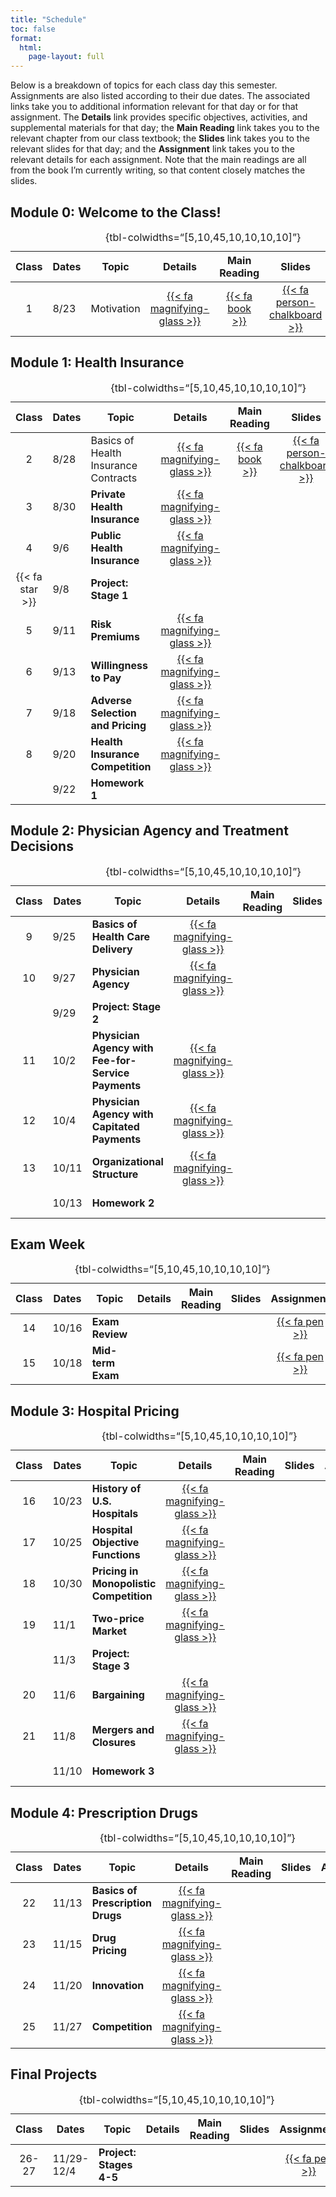 ```yaml
---
title: "Schedule"
toc: false
format:
  html:
    page-layout: full
---
```


Below is a breakdown of topics for each class day this semester. Assignments are also listed according to their due dates. The associated links take you to additional information relevant for that day or for that assignment. The **Details** link provides specific objectives, activities, and supplemental materials for that day; the **Main Reading** link takes you to the relevant chapter from our class textbook; the **Slides** link takes you to the relevant slides for that day; and the **Assignment** link takes you to the relevant details for each assignment. Note that the main readings are all from the book I'm currently writing, so that content closely matches the slides.

## Module 0: Welcome to the Class!

| Class | Dates      | Topic                                       | Details | Main Reading | Slides | Assignment  |
|:-----:|------------|---------------------------------------------|:-------:|:------------:|:------:|:-----------:|
|  1    | 8/23       | Motivation                                  | [{{< fa magnifying-glass  >}}](/schedule/class-01.html)  | [{{< fa book >}}](http://healthcare-markets.books.ianmccarthyecon.com/) | [{{< fa person-chalkboard >}}](https://imccart.github.io/healthcare-markets-slides/00-intro/intro.html)  |  |
: {tbl-colwidths="\[5,10,45,10,10,10,10\]"}


## Module 1: Health Insurance

| Class | Dates      | Topic                                       | Details | Main Reading | Slides | Assignment |
|:-----:|------------|---------------------------------------------|:-------:|:------------:|:------:|:----------:|
|  2    | 8/28       | Basics of Health Insurance Contracts        | [{{< fa magnifying-glass >}}](/schedule/class-02.html) | [{{< fa book >}}](http://healthcare-markets.books.ianmccarthyecon.com/part1/insurance-1-1.html) | [{{< fa person-chalkboard >}}](https://imccart.github.io/healthcare-markets-slides/insurance-01.html) | | 
|  3    | 8/30       | **Private Health Insurance**                | [{{< fa magnifying-glass >}}](/schedule/class-03.html)   |
|  4    | 9/6        | **Public Health Insurance**                 | [{{< fa magnifying-glass >}}](/schedule/class-04.html)   |
| {{< fa star >}}      | 9/8        | **Project: Stage 1**                        | | | | [{{< fa pen  >}}](/assignments/project.html) |
|  5    | 9/11       | **Risk Premiums**                           | [{{< fa magnifying-glass >}}](/schedule/class-05.html) |
|  6    | 9/13       | **Willingness to Pay**                      | [{{< fa magnifying-glass >}}](/schedule/class-06.html) |
|  7    | 9/18       | **Adverse Selection and Pricing**           | [{{< fa magnifying-glass >}}](/schedule/class-07.html) |
|  8    | 9/20       | **Health Insurance Competition**            | [{{< fa magnifying-glass >}}](/schedule/class-08.html) |
|       | 9/22       | **Homework 1**                              | | | | [{{< fa pen  >}}](/assignments/homework1.html) |
: {tbl-colwidths="\[5,10,45,10,10,10,10\]"}


## Module 2: Physician Agency and Treatment Decisions

| Class | Dates       | Topic                                       | Details | Main Reading | Slides | Assignment |
|:-----:|-------------|---------------------------------------------|:-------:|:------------:|:------:|:----------:|
|  9    | 9/25        | **Basics of Health Care Delivery**          | [{{< fa magnifying-glass >}}](/schedule/class-09.html)   |
|  10   | 9/27        | **Physician Agency**                        | [{{< fa magnifying-glass >}}](/schedule/class-10.html) |
|       | 9/29        | **Project: Stage 2**                        | | | | [{{< fa pen  >}}](/assignments/project.html) |
|  11   | 10/2        | **Physician Agency with Fee-for-Service Payments**  | [{{< fa magnifying-glass >}}](/schedule/class-11.html) |
|  12   | 10/4        | **Physician Agency with Capitated Payments** | [{{< fa magnifying-glass >}}](/schedule/class-12.html) |
|  13   | 10/11       | **Organizational Structure**                 | [{{< fa magnifying-glass >}}](/schedule/class-13.html) |
|       | 10/13       | **Homework 2**                               | | | | [{{< fa pen  >}}](/assignments/homework2.html) |
: {tbl-colwidths="\[5,10,45,10,10,10,10\]"}


## Exam Week

| Class | Dates       | Topic                                       | Details | Main Reading | Slides | Assignment |
|:-----:|-------------|---------------------------------------------|:-------:|:------------:|:------:|:----------:|
|  14   | 10/16       | **Exam Review**                             | | | | [{{< fa pen  >}}](/assignments/exam1.html) |
|  15   | 10/18       | **Mid-term Exam**                           | | | | [{{< fa pen  >}}](/assignments/exam1.html) |
: {tbl-colwidths="\[5,10,45,10,10,10,10\]"}


## Module 3: Hospital Pricing

| Class | Dates       | Topic                                       | Details | Main Reading | Slides | Assignment |
|:-----:|-------------|---------------------------------------------|:-------:|:------------:|:------:|:----------:|
| 16    | 10/23       | **History of U.S. Hospitals**               | [{{< fa magnifying-glass >}}](/schedule/class-16.html) |
| 17    | 10/25       | **Hospital Objective Functions**            | [{{< fa magnifying-glass >}}](/schedule/class-17.html) |
| 18    | 10/30       | **Pricing in Monopolistic Competition**     | [{{< fa magnifying-glass >}}](/schedule/class-18.html) |
| 19    | 11/1        | **Two-price Market**                        | [{{< fa magnifying-glass >}}](/schedule/class-19.html) |
|       | 11/3        | **Project: Stage 3**                        | | | | [{{< fa pen  >}}](/assignments/project.html) |
| 20    | 11/6        | **Bargaining**                              | [{{< fa magnifying-glass >}}](/schedule/class-20.html) |
| 21    | 11/8        | **Mergers and Closures**                    | [{{< fa magnifying-glass >}}](/schedule/class-21.html) |
|       | 11/10       | **Homework 3**                              | | | | [{{< fa pen  >}}](/assignments/homework3.html) |
: {tbl-colwidths="\[5,10,45,10,10,10,10\]"}


## Module 4: Prescription Drugs

| Class| Dates          | Topic                | Details | Main Reading | Slides | Assignment |
|:---------:|-----------|-----------|:---------:|:---------:|:---------:|:---------:|
|  22    | 11/13  | **Basics of Prescription Drugs**        | [{{< fa magnifying-glass >}}](/schedule/class-22.html) |
|  23    | 11/15  | **Drug Pricing**                        | [{{< fa magnifying-glass >}}](/schedule/class-23.html) |
|  24    | 11/20  | **Innovation**                          | [{{< fa magnifying-glass >}}](/schedule/class-24.html) |
|  25    | 11/27  | **Competition**                         | [{{< fa magnifying-glass >}}](/schedule/class-25.html) |
: {tbl-colwidths="\[5,10,45,10,10,10,10\]"}


## Final Projects

| Class| Dates          | Topic                | Details | Main Reading | Slides | Assignment |
|:---------:|-----------|-----------|:---------:|:---------:|:---------:|:---------:|
|  26-27 | 11/29-12/4   | **Project: Stages 4-5**     | | | | [{{< fa pen  >}}](/assignments/project.html) |
: {tbl-colwidths="\[5,10,45,10,10,10,10\]"}




